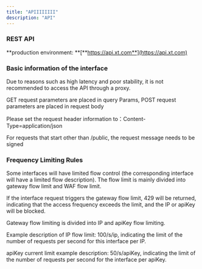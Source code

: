 ```yaml
---
title: "APIIIIIIII"
description: "API"
---
```


### **REST API**

\*\*production environment: \*\*[**https://api.xt.com**](https://api.xt.com)

### **Basic information of the interface**

Due to reasons such as high latency and poor stability, it is not recommended to access the API through a proxy.

GET request parameters are placed in query Params, POST request parameters are placed in request body

Please set the request header information to：Content-Type=application/json

For requests that start other than /public, the request message needs to be signed

### **Frequency Limiting Rules**

Some interfaces will have limited flow control (the corresponding interface will have a limited flow description). The flow limit is mainly divided into gateway flow limit and WAF flow limit.

If the interface request triggers the gateway flow limit, 429 will be returned, indicating that the access frequency exceeds the limit, and the IP or apiKey will be blocked.

Gateway flow limiting is divided into IP and apiKey flow limiting.

Example description of IP flow limit: 100/s/ip, indicating the limit of the number of requests per second for this interface per IP.

apiKey current limit example description: 50/s/apiKey, indicating the limit of the number of requests per second for the interface per apiKey.